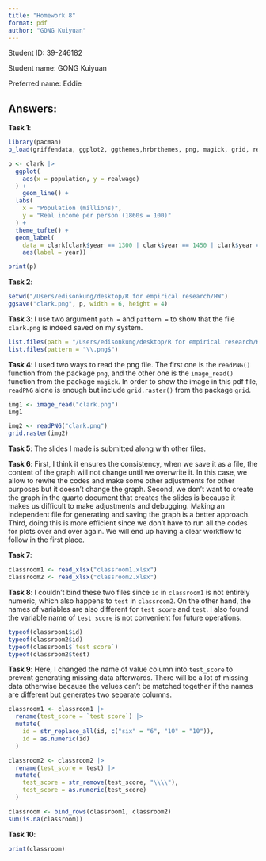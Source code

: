 ```yaml
---
title: "Homework 8"
format: pdf
author: "GONG Kuiyuan"
---
```

Student ID: 39-246182

Student name: GONG Kuiyuan

Preferred name: Eddie

## Answers:

**Task 1**:
```r
library(pacman)
p_load(griffendata, ggplot2, ggthemes,hrbrthemes, png, magick, grid, readxl, dplyr, stringr)

p <- clark |>
  ggplot(
    aes(x = population, y = realwage)
  ) +
    geom_line() +
  labs(
    x = "Population (millions)",
    y = "Real income per person (1860s = 100)"
  ) +
  theme_tufte() + 
  geom_label(
    data = clark[clark$year == 1300 | clark$year == 1450 | clark$year == 1650 | clark$year == 1860, ],
    aes(label = year))

print(p)
```
**Task 2**:
```r
setwd("/Users/edisonkung/desktop/R for empirical research/HW")
ggsave("clark.png", p, width = 6, height = 4)
```

**Task 3**: I use two argument `path =` and `pattern =` to show that the file `clark.png` is indeed saved on my system.
```r
list.files(path = "/Users/edisonkung/desktop/R for empirical research/HW")
list.files(pattern = "\\.png$")
```

**Task 4**: I used two ways to read the png file. The first one is the `readPNG()` function from the package `png`, and the other one is the `image_read()` function from the package `magick`. In order to show the image in this pdf file, `readPNG` alone is enough but include `grid.raster()` from the package `grid`.

```r
img1 <- image_read("clark.png")
img1

img2 <- readPNG("clark.png")
grid.raster(img2)
```

**Task 5**: The slides I made is submitted along with other files.

**Task 6**: First, I think it ensures the consistency, when we save it as a file, the content of the graph will not change until we overwrite it. In this case, we allow to rewite the codes and make some other adjustments for other purposes but it doesn't change the graph. Second, we don't want to create the graph in the quarto document that creates the slides is because it makes us difficult to make adjustments and debugging. Making an independent file for generating and saving the graph is a better approach. Third, doing this is more efficient since we don't have to run all the codes for plots over and over again. We will end up having a clear workflow to follow in the first place.

**Task 7**:

```r
classroom1 <- read_xlsx("classroom1.xlsx")
classroom2 <- read_xlsx("classroom2.xlsx")
```

**Task 8**: I couldn't bind these two files since `id` in `classroom1` is not entirely numeric, which also happens to `test` in `classroom2`. On the other hand, the names of variables are also different for `test score` and `test`. I also found the variable name of `test score` is not convenient for future operations.

```r
typeof(classroom1$id)
typeof(classroom2$id)
typeof(classroom1$`test score`)
typeof(classroom2$test)
```

**Task 9**: Here, I changed the name of value column into `test_score` to prevent generating missing data afterwards. There will be a lot of missing data otherwise because the values can't be matched together if the names are different but generates two separate columns.

```r
classroom1 <- classroom1 |>
  rename(test_score = `test score`) |>
  mutate(
    id = str_replace_all(id, c("six" = "6", "1O" = "10")),
    id = as.numeric(id)
  )

classroom2 <- classroom2 |>
  rename(test_score = test) |>
  mutate(
    test_score = str_remove(test_score, "\\\\"),
    test_score = as.numeric(test_score)
  )

classroom <- bind_rows(classroom1, classroom2)
sum(is.na(classroom))
```

**Task 10**:

```r
print(classroom)
```